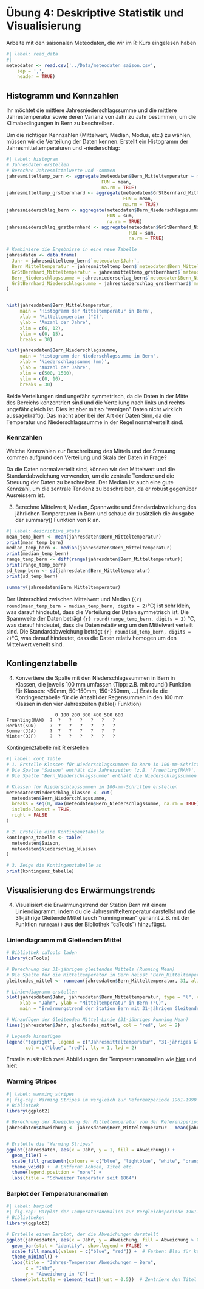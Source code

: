 # Übung 4: Deskriptive Statistik und Visualisierung

Arbeite mit den saisonalen Meteodaten, die wir im R-Kurs eingelesen haben
```r
#| label: read_data
#|
meteodaten <- read.csv('../Data/meteodaten_saison.csv',
    sep = ',',
    header = TRUE)
```


## Histogramm und Kennzahlen

Ihr möchtet die mittlere Jahresniederschlagssumme und die mittlere Jahrestemperatur sowie deren Varianz von Jahr zu Jahr bestimmen, um die Klimabedingungen in Bern zu beschreiben.

Um die richtigen Kennzahlen (Mittelwert, Median, Modus, etc.)  zu wählen, müssen wir die Verteilung der Daten kennen. Erstellt ein Histogramm der Jahresmitteltemperaturen und -niederschlag:

```r
#| label: histogram
# Jahresdaten erstellen
# Berechne Jahresmittelwerte und -summen
jahresmitteltemp_bern <- aggregate(meteodaten$Bern_Mitteltemperatur ~ meteodaten$Jahr,
                                   FUN = mean,
                                   na.rm = TRUE)
jahresmitteltemp_grstbernhard <- aggregate(meteodaten$GrStBernhard_Mitteltemperatur ~ meteodaten$Jahr,
                                           FUN = mean,
                                           na.rm = TRUE)
jahresniederschlag_bern <- aggregate(meteodaten$Bern_Niederschlagssumme ~ meteodaten$Jahr,
                                     FUN = sum,
                                     na.rm = TRUE)
jahresniederschlag_grstbernhard <- aggregate(meteodaten$GrStBernhard_Niederschlagssumme ~ meteodaten$Jahr,
                                             FUN = sum,
                                             na.rm = TRUE)

# Kombiniere die Ergebnisse in eine neue Tabelle
jahresdaten <- data.frame(
  Jahr = jahresmitteltemp_bern$`meteodaten$Jahr`,
  Bern_Mitteltemperatur = jahresmitteltemp_bern$`meteodaten$Bern_Mitteltemperatur`,
  GrStBernhard_Mitteltemperatur = jahresmitteltemp_grstbernhard$`meteodaten$GrStBernhard_Mitteltemperatur`,
  Bern_Niederschlagssumme = jahresniederschlag_bern$`meteodaten$Bern_Niederschlagssumme`,
  GrStBernhard_Niederschlagssumme = jahresniederschlag_grstbernhard$`meteodaten$GrStBernhard_Niederschlagssumme`
)


hist(jahresdaten$Bern_Mitteltemperatur,
     main = 'Histogramm der Mitteltemperatur in Bern',
     xlab = 'Mitteltemperatur (°C)',
     ylab = 'Anzahl der Jahre',
     xlim = c(6, 12),
     ylim = c(0, 15),
     breaks = 30)

hist(jahresdaten$Bern_Niederschlagssumme,
     main = 'Histogramm der Niederschlagssumme in Bern',
     xlab = 'Niederschlagssumme (mm)',
     ylab = 'Anzahl der Jahre',
     xlim = c(500, 1500),
     ylim = c(0, 10),
     breaks = 30)
```

Beide Verteilungen sind ungefähr symmetrisch, da die Daten in der Mitte des Bereichs konzentriert sind und die Verteilung nach links und rechts ungefähr gleich ist. Dies ist aber mit so "wenigen" Daten nicht wirklich aussagekräftig. Das macht aber bei der Art der Daten Sinn, da die Temperatur und Niederschlagssumme in der Regel normalverteilt sind.


### Kennzahlen
Welche Kennzahlen zur Beschreibung des Mittels und der Streuung kommen aufgrund den Verteilung und Skala der Daten in Frage?

Da die Daten normalverteilt sind, können wir den Mittelwert und die Standardabweichung verwenden, um die zentrale Tendenz und die Streuung der Daten zu beschreiben. Der Median ist auch eine gute Kennzahl, um die zentrale Tendenz zu beschreiben, da er robust gegenüber Ausreissern ist.


3. Berechne Mittelwert, Median, Spannweite und Standardabweichung des jährlichen Temperaturen in Bern und schaue dir zusätzlich die Ausgabe der summary() Funktion von R an.

```r
#| label: descriptive_stats
mean_temp_bern <- mean(jahresdaten$Bern_Mitteltemperatur)
print(mean_temp_bern)
median_temp_bern <- median(jahresdaten$Bern_Mitteltemperatur)
print(median_temp_bern)
range_temp_bern <- diff(range(jahresdaten$Bern_Mitteltemperatur))
print(range_temp_bern)
sd_temp_bern <- sd(jahresdaten$Bern_Mitteltemperatur)
print(sd_temp_bern)

summary(jahresdaten$Bern_Mitteltemperatur)
```

Der Unterschied zwischen Mittelwert und Median (`{r} round(mean_temp_bern - median_temp_bern, digits = 2)`°C) ist sehr klein, was darauf hindeutet, dass die Verteilung der Daten symmetrisch ist. Die Spannweite der Daten beträgt `{r} round(range_temp_bern, digits = 2)` °C, was darauf hindeutet, dass die Daten relativ eng um den Mittelwert verteilt sind. Die Standardabweichung beträgt `{r} round(sd_temp_bern, digits = 2)`°C, was darauf hindeutet, dass die Daten relativ homogen um den Mittelwert verteilt sind.


## Kontingenztabelle

4. Konvertiere die Spalte mit den Niederschlagssummen in Bern in Klassen, die jeweils 100 mm umfassen (Tipp: z.B. mit round() Funktion für Klassen: <50mm, 50-150mm, 150-250mm, ...)
   Erstelle die Kontingenztabelle für die Anzahl der Regensummen in den 100 mm Klassen in den vier Jahreszeiten (table() Funktion)

```
                  0 100 200 300 400 500 600
Fruehling(MAM)  ?  ?   ?   ?   ?   ?   ?
Herbst(SON)     ?  ?   ?   ?   ?   ?   ?
Sommer(JJA)     ?  ?   ?   ?   ?   ?   ?
Winter(DJF)     ?  ?   ?   ?   ?   ?   ?
```

Kontingenztabelle mit R erstellen
```r
#| label: cont_table
# 1. Erstelle Klassen für Niederschlagssummen in Bern in 100-mm-Schritten
# Die Spalte 'Saison' enthält die Jahreszeiten (z.B. 'Fruehling(MAM)', 'Sommer(JJA)')
# Die Spalte 'Bern_Niederschlagssumme' enthält die Niederschlagssummen

# Klassen für Niederschlagssummen in 100-mm-Schritten erstellen
meteodaten$Niederschlag_klassen <- cut(
  meteodaten$Bern_Niederschlagssumme,
  breaks = seq(0, max(meteodaten$Bern_Niederschlagssumme, na.rm = TRUE), by = 100),
  include.lowest = TRUE,
  right = FALSE
)

# 2. Erstelle eine Kontingenztabelle
kontingenz_tabelle <- table(
  meteodaten$Saison,
  meteodaten$Niederschlag_klassen
)

# 3. Zeige die Kontingenztabelle an
print(kontingenz_tabelle)
```

## Visualisierung des Erwärmungstrends

4. Visualisiert die Erwärmungstrend der Station Bern mit einem Liniendiagramm, indem du die Jahresmitteltemperatur darstellst und die 31-jährige Gleitende Mittel (auch "running mean" genannt z.B. mit der Funktion `runmean()` aus der Bibliothek "caTools") hinzufügst.

### Liniendiagramm mit Gleitendem Mittel

```r
# Bibliothek caTools laden
library(caTools)

# Berechnung des 31-jährigen gleitenden Mittels (Running Mean)
# Die Spalte für die Mitteltemperatur in Bern heisst 'Bern_Mitteltemperatur'
gleitendes_mittel <- runmean(jahresdaten$Bern_Mitteltemperatur, 31, align = "center", endrule = "mean")

# Liniendiagramm erstellen
plot(jahresdaten$Jahr, jahresdaten$Bern_Mitteltemperatur, type = "l", col = "blue",
     xlab = "Jahr", ylab = "Mitteltemperatur in Bern (°C)",
     main = "Erwärmungstrend der Station Bern mit 31-jährigem Gleitendem Mittel")

# Hinzufügen der Gleitenden Mittel-Linie (31-jähriges Running Mean)
lines(jahresdaten$Jahr, gleitendes_mittel, col = "red", lwd = 2)

# Legende hinzufügen
legend("topright", legend = c("Jahresmitteltemperatur", "31-jähriges Gleitendes Mittel"),
       col = c("blue", "red"), lty = 1, lwd = 2)
```


Erstelle zusätzlich zwei Abbildungen der Temperaturanomalien wie [hier](https://www.meteoschweiz.admin.ch/klima/klimawandel.html) und [hier](https://www.meteoschweiz.admin.ch/service-und-publikationen/applikationen/ext/climate-evolution-series-public.html):

### Warming Stripes

```r
#| label: warming_stripes
#| fig-cap: Warming Stripes im vergleich zur Referenzperiode 1961-1990
# Bibliothek
library(ggplot2)

# Berechnung der Abweichung der Mitteltemperatur von der Referenzperiode 1961-1990
jahresdaten$Abweichung <- jahresdaten$Bern_Mitteltemperatur - mean(jahresdaten$Bern_Mitteltemperatur[jahresdaten$Jahr >= 1961 & jahresdaten$Jahr <= 1990])


# Erstelle die "Warming Stripes"
ggplot(jahresdaten, aes(x = Jahr, y = 1, fill = Abweichung)) +
  geom_tile() +
  scale_fill_gradientn(colours = c("blue", "lightblue", "white", "orange", "red", "darkred")) +
  theme_void() +  # Entfernt Achsen, Titel etc.
  theme(legend.position = "none") +
  labs(title = "Schweizer Temperatur seit 1864")
```

### Barplot der Temperaturanomalien

```r
#| label: barplot
#| fig-cap: Barplot der Temperaturanomalien zur Vergleichsperiode 1961–1990. [Nach R-Bloggers](https://www.r-bloggers.com/2018/12/how-to-create-warming-stripes-in-r/)
# Bibliotheken
library(ggplot2)

# Erstelle einen Barplot, der die Abweichungen darstellt
ggplot(jahresdaten, aes(x = Jahr, y = Abweichung, fill = Abweichung > 0)) +
  geom_bar(stat = "identity", show.legend = FALSE) +
  scale_fill_manual(values = c("blue", "red")) +  # Farben: Blau für kälter, Rot für wärmer
  theme_minimal() +
  labs(title = "Jahres-Temperatur Abweichungen – Bern",
       x = "Jahr",
       y = "Abweichung in °C") +
  theme(plot.title = element_text(hjust = 0.5))  # Zentriere den Titel
```